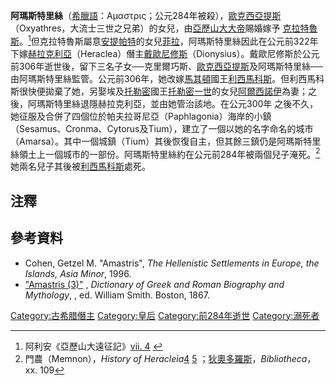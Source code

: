 '''阿瑪斯特里絲'''（[[希臘語|希臘語]]：Aμαστρις；公元284年被殺），[[波斯的歐克西亞提斯|歐克西亞提斯]]（Oxyathres，大流士三世之兄弟）的女兒，由[[亞歷山大大帝|亞歷山大大帝]]賜婚嫁予 [[克拉特魯斯_(繼業者)|克拉特魯斯]]。<ref>阿利安《亞歷山大遠征記》[http://websfor.org/alexander/arrian/book7a.asp vii. 4] {{Wayback|url=http://websfor.org/alexander/arrian/book7a.asp |date=20160318200433 }}</ref>但克拉特魯斯屬意[[安提帕特|安提帕特]]的女兒[[菲拉_(安提帕特之女)|菲拉]]，阿瑪斯特里絲因此在公元前322年下嫁[[赫拉克利亞|赫拉克利亞]]（Heraclea）僭主[[赫拉克利亞的戴歐尼修斯|戴歐尼修斯]]（Dionysius）。戴歐尼修斯於公元前306年逝世後，留下三名子女──克里爾巧斯、[[赫拉克利亞的歐克西亞提斯|歐克西亞提斯]]及阿瑪斯特里絲──由阿瑪斯特里絲監管。公元前306年，她改嫁[[馬其頓|馬其頓]]國王[[利西馬科斯|利西馬科斯]]。但利西馬科斯很快便拋棄了她，另娶埃及[[托勒密王朝|托勒密]]國王[[托勒密一世|托勒密一世]]的女兒[[阿爾西諾伊二世|阿爾西諾伊]]為妻；之後，阿瑪斯特里絲退隱赫拉克利亞，並由她管治該地。在公元300年 之後不久，她征服及合併了四個位於帕夫拉哥尼亞（Paphlagonia）海岸的小鎮（Sesamus、Cronma、Cytorus及Tium），建立了一個以她的名字命名的城市（Amarsa）。其中一個城鎮（Tium）其後恢復自主，但其餘三鎮仍是阿瑪斯特里絲領土上一個城市的一部份。阿瑪斯特里絲約在公元前284年被兩個兒子淹死。<ref>門農（Memnon），''History of Heracleia''[http://www.attalus.org/translate/memnon1.html#4 4] {{Wayback|url=http://www.attalus.org/translate/memnon1.html#4 |date=20191025072239 }} [http://www.attalus.org/translate/memnon1.html#5 5] {{Wayback|url=http://www.attalus.org/translate/memnon1.html#5 |date=20191025072239 }}；[[狄奧多羅斯|狄奧多羅斯]]，''Bibliotheca''，xx. 109</ref>她兩名兒子其後被[[利西馬科斯|利西馬科斯]]處死。

==注釋==
<div class="references-small">
<references />
</div>

==參考資料==
<div class="references-small">
*Cohen, Getzel M. "Amastris", ''The Hellenistic Settlements in Europe, the Islands, Asia Minor'', 1996.
*[http://www.ancientlibrary.com/smith-bio/0146.html "Amastris (3)"] {{Wayback|url=http://www.ancientlibrary.com/smith-bio/0146.html |date=20050729093636 }}, ''Dictionary of Greek and Roman Biography and Mythology'', , ed. William Smith. Boston, 1867.
</div>


{{Start box}}
{{S-reg}}
{{Succession box |
 title=赫拉克利亞女王 |
 before=[[赫拉克利亞的戴歐尼修斯|戴歐尼修斯]] |
 after=克利爾庫斯<br>[[赫拉克利亞的歐克西亞提斯|歐克西亞提斯]] |
 years=前300年 – 前284年}}
{{End box}}
[[Category:古希腊僭主|Category:古希腊僭主]]
[[Category:皇后|Category:皇后]]
[[Category:前284年逝世|Category:前284年逝世]]
[[Category:溺死者|Category:溺死者]]